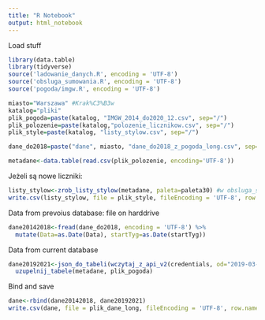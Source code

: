 ```yaml
---
title: "R Notebook"
output: html_notebook
---
```


Load stuff

```r
library(data.table)
library(tidyverse)
source('ladowanie_danych.R', encoding = 'UTF-8')
source('obsluga_sumowania.R', encoding = 'UTF-8')
source('pogoda/imgw.R', encoding = 'UTF-8')
```

```r
miasto="Warszawa" #Krak%C3%B3w
katalog="pliki"
plik_pogoda=paste(katalog, "IMGW_2014_do2020_12.csv", sep="/")
plik_polozenie=paste(katalog,"polozenie_licznikow.csv", sep="/")
plik_style=paste(katalog, "listy_stylow.csv", sep="/")

dane_do2018=paste("dane", miasto, "dane_do2018_z_pogoda_long.csv", sep="/")
```


```r
metadane<-data.table(read.csv(plik_polozenie, encoding='UTF-8'))
```

Jeżeli są nowe liczniki:
```r
listy_stylow<-zrob_listy_stylow(metadane, paleta=paleta30) #w obsluga_sumowania
write.csv(listy_stylow, file = plik_style, fileEncoding = 'UTF-8', row.names = F)
```

Data from prevoius database: file on harddrive
```r
dane20142018<-fread(dane_do2018, encoding = 'UTF-8') %>%
  mutate(Data=as.Date(Data), startTyg=as.Date(startTyg))
```

Data from current database
```r
dane20192021<-json_do_tabeli(wczytaj_z_api_v2(credentials, od="2019-03-28", do="2021-01-10")) %>%
  uzupelnij_tabele(metadane, plik_pogoda)
```

Bind and save
```r
dane<-rbind(dane20142018, dane20192021)
write.csv(dane, file = plik_dane_long, fileEncoding = 'UTF-8', row.names = F)

```
